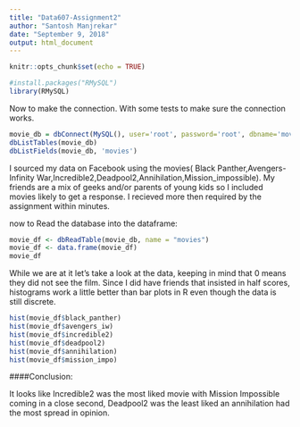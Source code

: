 ---
title: "Data607-Assignment2"
author: "Santosh Manjrekar"
date: "September 9, 2018"
output: html_document
---

```{r setup, include=FALSE}
knitr::opts_chunk$set(echo = TRUE)
```

```{r}
#install.packages("RMySQL")
library(RMySQL)
```

Now to make the connection. With some tests to make sure the connection works.

```{r}
movie_db = dbConnect(MySQL(), user='root', password='root', dbname='moviedb', host='localhost')
dbListTables(movie_db)
dbListFields(movie_db, 'movies')
```

I sourced my data on Facebook using the movies( Black Panther,Avengers-Infinity War,Incredible2,Deadpool2,Annihilation,Mission_impossible).
My friends are a mix of geeks and/or parents of young kids so I included movies likely to get a response. I recieved more then required by the assignment within minutes.

now to Read the database into the dataframe:
```{r}
movie_df <- dbReadTable(movie_db, name = "movies")
movie_df <- data.frame(movie_df)
movie_df
```

While we are at it let's take a look at the data, keeping in mind that 0 means they did not see the film. Since I did have friends that insisted in half scores, histograms work a little better than bar plots in R even though the data is still discrete.

```{r}
hist(movie_df$black_panther)
hist(movie_df$avengers_iw)
hist(movie_df$incredible2)
hist(movie_df$deadpool2)
hist(movie_df$annihilation)
hist(movie_df$mission_impo)
```

####Conclusion:

It looks like Incredible2 was the most liked movie with Mission Impossible coming in a close second, Deadpool2 was the least liked an annihilation had the most spread in opinion.